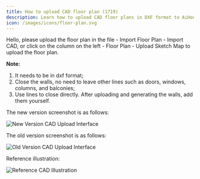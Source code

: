 ```yaml
---
title: How to upload CAD floor plan (1719)
description: Learn how to upload CAD floor plans in DXF format to AiHouse, ensuring walls are closed and unnecessary lines are removed for proper import.
icon: /images/icons/floor-plan.svg
---
```


Hello, please upload the floor plan in the file - Import Floor Plan - Import CAD, or click on the column on the left - Floor Plan - Upload Sketch Map to upload the floor plan.

**Note:**

1.  It needs to be in dxf format;
2.  Close the walls, no need to leave other lines such as doors, windows, columns, and balconies;
3.  Use lines to close directly. After uploading and generating the walls, add them yourself.

The new version screenshot is as follows:

![New Version CAD Upload Interface](https://ai-study1.3vjia.com/aihouse-web/44ac7a9a-307d-465a-94f9-2922a96c4b3f.png)

The old version screenshot is as follows:

![Old Version CAD Upload Interface](https://ai-study1.3vjia.com/aihouse-web/f25d39bb-ab94-45a4-bc08-1fba9adfcec2.png)

Reference illustration:

![Reference CAD Illustration](https://img4.sobot.com/console/6ee01aaeaa76422391e1bf027215b81a/kb/image/fdba8e5f186949a3be67ffca3c60e48e.png)
